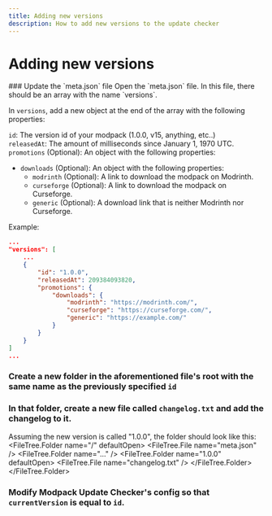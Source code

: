 ```yaml
---
title: Adding new versions
description: How to add new versions to the update checker
---
```



# Adding new versions
<Steps>
### Update the `meta.json` file
Open the `meta.json` file.
In this file, there should be an array with the name `versions`.

In `versions`, add a new object at the end of the array with the following properties:

`id`: The version id of your modpack (1.0.0, v15, anything, etc..)  
`releasedAt`: The amount of milliseconds since January 1, 1970 UTC.  
`promotions` (Optional): An object with the following properties:
- `downloads` (Optional): An object with the following properties:
  - `modrinth` (Optional): A link to download the modpack on Modrinth.
  - `curseforge` (Optional): A link to download the modpack on Curseforge.
  - `generic` (Optional): A download link that is neither Modrinth nor Curseforge.

Example:
```json
...
"versions": [
    ...
    {
        "id": "1.0.0",
        "releasedAt": 209384093820,
        "promotions": {
            "downloads": {
                "modrinth": "https://modrinth.com/",
                "curseforge": "https://curseforge.com/",
                "generic": "https://example.com/"
            }
        }
    }
]
...
```
### Create a new folder in the aforementioned file's root with the same name as the previously specified `id`
### In that folder, create a new file called `changelog.txt` and add the changelog to it.
Assuming the new version is called "1.0.0", the folder should look like this:
<FileTree>
  <FileTree.Folder name="/" defaultOpen>
    <FileTree.File name="meta.json" />
    <FileTree.Folder name="..." />
    <FileTree.Folder name="1.0.0" defaultOpen>
      <FileTree.File name="changelog.txt" />
    </FileTree.Folder>
  </FileTree.Folder>
</FileTree>
### Modify Modpack Update Checker's config so that `currentVersion` is equal to `id`.
</Steps>